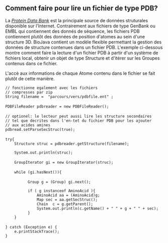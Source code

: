 == Comment faire pour lire un fichier de type PDB? ==

La [http://www.pdb.org ''Protein Data Bank''] est la principale source de donn&eacute;es struturales disponible sur l'Internet. Contrairement aux fichiers de type GenBank ou EMBL qui contiennent des donn&eacute;s de s&eacute;quence, les fichiers PDB contiennent plut&ocirc;t des donn&eacute;es de position d'atomes au sein d'une structure 3D. BioJava contient un mod&egrave;le flexible permettant la gestion des donn&eacute;es de structure contenues dans un fichier PDB. L'exemple ci-dessous montre comment faire la lecture d'un fichier PDB &agrave; partir d'un syst&egrave;me de fichiers local, obtenir un objet de type Structure et d'it&eacute;rer sur les Groupes contenus dans ce fichier.

L'acc&egrave; aux informations de chaque Atome contenu dans le fichier se fait plut&ocirc;t de cette mani&egrave;re.

<java>
 // fonctionne egalement avec les fichiers
 // compresses par zip
 String filename =  "parcours/vers/pdbfile.ent" ;
 
 PDBFileReader pdbreader = new PDBFileReader();
 
 // optionel: le lecteur peut aussi lire les structure secondaires 
 // tel que decrites dans l'en-tet du fichier PDB pour les ajouter
 // aux acides amines
 pdbread.setParseSecStruc(true);     
 
 try{
     Structure struc = pdbreader.getStructure(filename);
     
     System.out.println(struc);
 
     GroupIterator gi = new GroupIterator(struc);
 
     while (gi.hasNext()){
 
           Group g = (Group) gi.next();
          
           if ( g instanceof AminoAcid ){
               AminoAcid aa = (AminoAcid)g;
               Map sec = aa.getSecStruc();
               Chain  c = g.getParent();
               System.out.println(c.getName() + " " + g + " " + sec);
           }                
     }
 
 } catch (Exception e) {
     e.printStackTrace();
 }
</java>
